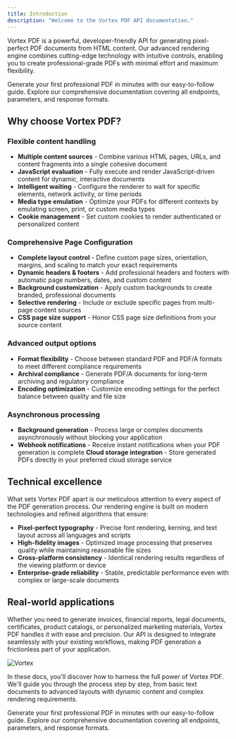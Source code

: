 ```yaml
---
title: Introduction
description: "Welcome to the Vortex PDF API documentation."
---
```


Vortex PDF is a powerful, developer-friendly API for generating pixel-perfect PDF documents from HTML content. Our advanced rendering engine combines cutting-edge technology with intuitive controls, enabling you to create professional-grade PDFs with minimal effort and maximum flexibility.

<CardGroup cols={2}>
  <Card title="Quickstart" icon="rocket" href="/quickstart">
    Generate your first professional PDF in minutes with our easy-to-follow
    guide.
  </Card>
  <Card title="API Reference" icon="code" href="/api-reference">
    Explore our comprehensive documentation covering all endpoints, parameters,
    and response formats.
  </Card>
</CardGroup>

## Why choose Vortex PDF?

### Flexible content handling

- **Multiple content sources** - Combine various HTML pages, URLs, and content fragments into a single cohesive document
- **JavaScript evaluation** - Fully execute and render JavaScript-driven content for dynamic, interactive documents
- **Intelligent waiting** - Configure the renderer to wait for specific elements, network activity, or time periods
- **Media type emulation** - Optimize your PDFs for different contexts by emulating screen, print, or custom media types
- **Cookie management** - Set custom cookies to render authenticated or personalized content

### Comprehensive Page Configuration

- **Complete layout control** - Define custom page sizes, orientation, margins, and scaling to match your exact requirements
- **Dynamic headers & footers** - Add professional headers and footers with automatic page numbers, dates, and custom content
- **Background customization** - Apply custom backgrounds to create branded, professional documents
- **Selective rendering** - Include or exclude specific pages from multi-page content sources
- **CSS page size support** - Honor CSS page size definitions from your source content

### Advanced output options

- **Format flexibility** - Choose between standard PDF and PDF/A formats to meet different compliance requirements
- **Archival compliance** - Generate PDF/A documents for long-term archiving and regulatory compliance
- **Encoding optimization** - Customize encoding settings for the perfect balance between quality and file size

### Asynchronous processing

- **Background generation** - Process large or complex documents asynchronously without blocking your application
- **Webhook notifications** - Receive instant notifications when your PDF generation is complete
 **Cloud storage integration** - Store generated PDFs directly in your preferred cloud storage service

## Technical excellence

What sets Vortex PDF apart is our meticulous attention to every aspect of the PDF generation process. Our rendering engine is built on modern technologies and refined algorithms that ensure:

- **Pixel-perfect typography** - Precise font rendering, kerning, and text layout across all languages and scripts
- **High-fidelity images** - Optimized image processing that preserves quality while maintaining reasonable file sizes
- **Cross-platform consistency** - Identical rendering results regardless of the viewing platform or device
- **Enterprise-grade reliability** - Stable, predictable performance even with complex or large-scale documents

## Real-world applications

Whether you need to generate invoices, financial reports, legal documents, certificates, product catalogs, or personalized marketing materials, Vortex PDF handles it with ease and precision. Our API is designed to integrate seamlessly with your existing workflows, making PDF generation a frictionless part of your application.

<Frame caption="Let's be real—PDFs aren't exactly thrilling. So, instead of one, enjoy this majestic space vortex.">
  <img src="/images/vortex.png" alt="Vortex" />
</Frame>

In these docs, you'll discover how to harness the full power of Vortex PDF. We'll guide you through the process step by step, from basic text documents to advanced layouts with dynamic content and complex rendering requirements.

<CardGroup cols={2}>
  <Card title="Quickstart" icon="rocket" href="/quickstart">
    Generate your first professional PDF in minutes with our easy-to-follow
    guide.
  </Card>
  <Card title="API Reference" icon="code" href="/api-reference">
    Explore our comprehensive documentation covering all endpoints, parameters,
    and response formats.
  </Card>
</CardGroup>
